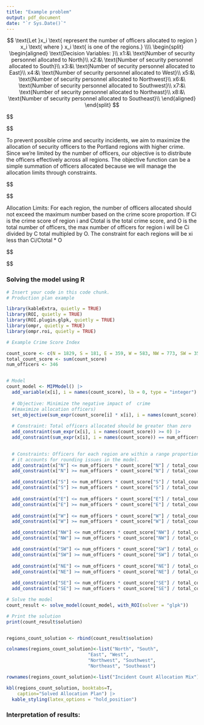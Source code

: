 ---
title: "Example problem"
output: pdf_document
date: "`r Sys.Date()`"
---



$$
 \text{Let }x_i \text{ represent the number of officers allocated to region } x_i \text{ where } x_i \text{ is one of the regions.} \\\\
 \begin{split}
 \begin{aligned}
\text{Decision Variables: }\\
x1:&\ \text{Number of security personnel allocated to North}\\
x2:&\ \text{Number of security personnel allocated to South}\\
x3:&\ \text{Number of security personnel allocated to East}\\
x4:&\ \text{Number of security personnel allocated to West}\\
x5:&\ \text{Number of security personnel allocated to Northwest}\\
x6:&\ \text{Number of security personnel allocated to Southwest}\\
x7:&\ \text{Number of security personnel allocated to Northeast}\\
x8:&\ \text{Number of security personnel allocated to Southeast}\\
  \end{aligned}
  \end{split}
$$



$$
\begin{split}
\begin{aligned}

\text{Objective Function: }\\&
\text{To prevent possible crime and security incidents, we aim to maximize the allocation of security officers to the Portland regions with higher crime Since we're limited by the maximum officers per region, our objective is to distribute the officers effectively across all regions. The objective function can be a simple summation of officers allocated because we will manage the allocation limits through constraints.}\\
\end{aligned}
\end{split}

$$

To prevent possible crime and security incidents, we aim to maximize the allocation of security officers to the Portland regions with higher crime. Since we're limited by the number of officers, our objective is to distribute the officers effectively across all regions. The objective function can be a simple summation of officers allocated because we will manage the allocation limits through constraints.

$$
\begin{split}
\begin{aligned}

\text{Max }\sum_{i} x_i\\
\end{aligned}
\end{split}

$$

Allocation Limits: For each region, the number of officers allocated should not exceed the maximum number based on the crime score proportion.
If Ci is the crime score of region i and Ctotal is the total crime score, and O is the total number of officers, the max number of officers for region i will be Ci divided by C total multipled by O. The constraint for each regions will be xi less than Ci/Ctotal * O

$$
\begin{split}
\begin{aligned}
\text{Max }\sum_{i} x_i&&\text{[Allocates all personnel] }\\
\ \frac{Count_i}{Count_{\text{total}}} \times O -1 \leq x_i \leq \frac{Count_i}{Count_{\text{total}}} \times O +1 &&\text{[Porportional constraint for each region with upper and lower bounds] }\\
\sum_{i} x_i \leq O &&\text{[Cannot exceed total officers] }\\
\sum_{i} x_i = O &&\text{[All available officers must be allocated] }\\
x_i \geq O &&\text{[Non-negativity constraint] }\\
\end{aligned}
\end{split}

$$

### Solving the model using R 

```{r}
# Insert your code in this code chunk.
# Production plan example

library(kableExtra, quietly = TRUE)
library(ROI, quietly = TRUE)
library(ROI.plugin.glpk, quietly = TRUE)
library(ompr, quietly = TRUE)
library(ompr.roi, quietly = TRUE)

# Example Crime Score Index

count_score <- c(N = 1829, S = 181, E = 359, W = 583, NW = 773, SW = 3582, NE = 3878, SE = 6262)
total_count_score <- sum(count_score)
num_officers <- 346


# Model
count_model <- MIPModel() |>
  add_variable(x[i], i = names(count_score), lb = 0, type = "integer") |>
  
  # Objective: Minimize the negative impact of  crime 
  #(maximize allocation officers)
  set_objective(sum_expr(count_score[i] * x[i], i = names(count_score)), "max") |>
  
  # Constraint: Total officers allocated should be greater than zero
  add_constraint(sum_expr(x[i], i = names(count_score)) >= 0) |>
  add_constraint(sum_expr(x[i], i = names(count_score)) == num_officers) |>

  
  # Constraints: Officers for each region are within a range proportional to its Count
  # it accounts for rounding issues in the model.
  add_constraint(x["N"] <= num_officers * count_score["N"] / total_count_score + 1) |>
  add_constraint(x["N"] >= num_officers * count_score["N"] / total_count_score - 1) |>

  add_constraint(x["S"] <= num_officers * count_score["S"] / total_count_score + 1) |>
  add_constraint(x["S"] >= num_officers * count_score["S"] / total_count_score - 1) |>
  
  add_constraint(x["E"] <= num_officers * count_score["E"] / total_count_score + 1) |>
  add_constraint(x["E"] >= num_officers * count_score["E"] / total_count_score - 1) |>
  
  add_constraint(x["W"] <= num_officers * count_score["W"] / total_count_score + 1) |>
  add_constraint(x["W"] >= num_officers * count_score["W"] / total_count_score - 1) |>

  add_constraint(x["NW"] <= num_officers * count_score["NW"] / total_count_score + 1) |>
  add_constraint(x["NW"] >= num_officers * count_score["NW"] / total_count_score - 1) |>

  add_constraint(x["SW"] <= num_officers * count_score["SW"] / total_count_score + 1) |>
  add_constraint(x["SW"] >= num_officers * count_score["SW"] / total_count_score - 1) |>
  
  add_constraint(x["NE"] <= num_officers * count_score["NE"] / total_count_score + 1) |>
  add_constraint(x["NE"] >= num_officers * count_score["NE"] / total_count_score - 1) |>
  
  add_constraint(x["SE"] <= num_officers * count_score["SE"] / total_count_score + 1) |>
  add_constraint(x["SE"] >= num_officers * count_score["SE"] / total_count_score - 1)

# Solve the model
count_result <- solve_model(count_model, with_ROI(solver = "glpk"))

# Print the solution
print(count_result$solution)


regions_count_solution <- rbind(count_result$solution)

colnames(regions_count_solution)<-list("North", "South", 
                              "East", "West",
                              "Northwest", "Southwest",
                              "Northeast", "Southeast")

rownames(regions_count_solution)<-list("Incident Count Allocation Mix")

kbl(regions_count_solution, booktabs=T,
    caption="Solved Allocation Plan") |>
  kable_styling(latex_options = "hold_position")
```

### Interpretation of results: